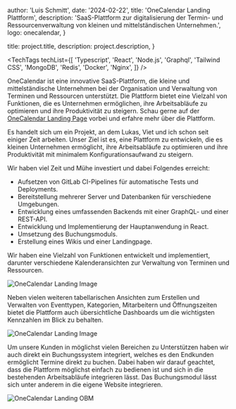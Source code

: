 
  author: 'Luis Schmitt',
  date: '2024-02-22',
  title: 'OneCalendar Landing Plattform',
  description:
    'SaaS-Plattform zur digitalisierung der Termin- und Ressourcenverwaltung von kleinen und mittelständischen Unternehmen.',
  logo: onecalendar,
}

  title: project.title,
  description: project.description,
}


<TechTags
  techList={[
    'Typescript',
    'React',
    'Node.js',
    'Graphql',
    'Tailwind CSS',
    'MongoDB',
    'Redis',
    'Docker',
    'Nginx',
  ]}
/>

OneCalendar ist eine innovative SaaS-Plattform, die kleine und mittelständische Unternehmen bei der Organisation und Verwaltung von Terminen und Ressourcen unterstützt. Die Plattform bietet eine Vielzahl von Funktionen, die es Unternehmen ermöglichen, ihre Arbeitsabläufe zu optimieren und ihre Produktivität zu steigern.
Schau gerne auf der [OneCalendar Landing Page](https://one-calendar.de) vorbei und erfahre mehr über die Plattform.

Es handelt sich um ein Projekt, an dem Lukas, Viet und ich schon seit einiger Zeit arbeiten. Unser Ziel ist es, eine Plattform zu entwickeln, die es kleinen Unternehmen ermöglicht, ihre Arbeitsabläufe zu optimieren und ihre Produktivität mit minimalem Konfigurationsaufwand zu steigern.

Wir haben viel Zeit und Mühe investiert und dabei Folgendes erreicht:

- Aufsetzen von GitLab CI-Pipelines für automatische Tests und Deployments.
- Bereitstellung mehrerer Server und Datenbanken für verschiedene Umgebungen.
- Entwicklung eines umfassenden Backends mit einer GraphQL- und einer REST-API.
- Entwicklung und Implementierung der Hauptanwendung in React.
- Umsetzung des Buchungsmoduls.
- Erstellung eines Wikis und einer Landingpage.

Wir haben eine Vielzahl von Funktionen entwickelt und implementiert, darunter verschiedene Kalenderansichten zur Verwaltung von Terminen und Ressourcen.

<Image src={calendarView} alt='OneCalendar Landing Image' />

Neben vielen weiteren tabellarischen Ansichten zum Erstellen und Verwalten von Eventtypen, Kategorien, Mitarbeitern und Öffnungszeiten bietet die Plattform auch übersichtliche Dashboards um die wichtigsten Kennzahlen im Blick zu behalten.

<Image src={dashboardImage} alt='OneCalendar Landing Image' />

Um unsere Kunden in möglichst vielen Bereichen zu Unterstützen haben wir auch direkt ein Buchungssystem integriert, welches es den Endkunden ermöglicht Termine direkt zu buchen. Dabei haben wir darauf geachtet, dass die Plattform möglichst einfach zu bedienen ist und sich in die bestehenden Arbeitsabläufe integrieren lässt.
Das Buchungsmodul lässt sich unter anderem in die eigene Website integrieren.

<Image src={calendarOBM} alt='OneCalendar Landing OBM' />
